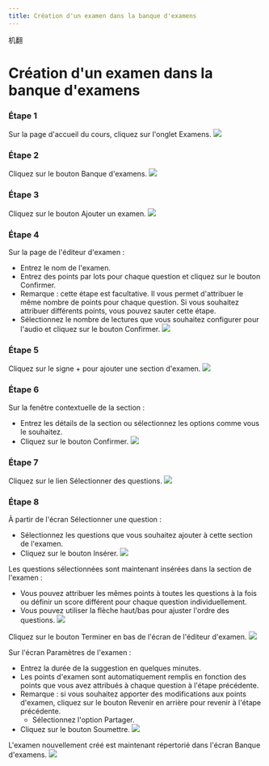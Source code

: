 ```yaml
--- 
title: Création d'un examen dans la banque d'examens
--- 
```



机翻
# Création d'un examen dans la banque d'examens 
 
 ### Étape 1 
 Sur la page d'accueil du cours, cliquez sur l'onglet Examens. 
 ![]( /img/ulearning/teacher/exam01.png) 

 ### Étape 2 
 Cliquez sur le bouton Banque d'examens. 
 ![]( /img/ulearning/teacher/exam02.png) 
 
 ### Étape 3 
 Cliquez sur le bouton Ajouter un examen. 
 ![]( /img/ulearning/teacher/exam03.png) 
 
 ### Étape 4 
 Sur la page de l'éditeur d'examen : 
 - Entrez le nom de l'examen. 
 - Entrez des points par lots pour chaque question et cliquez sur le bouton Confirmer. 
 - Remarque : cette étape est facultative. Il vous permet d'attribuer le même nombre de points pour chaque question. Si vous souhaitez attribuer différents points, vous pouvez sauter cette étape. 
 - Sélectionnez le nombre de lectures que vous souhaitez configurer pour l'audio et cliquez sur le bouton Confirmer. 
 ![]( /img/ulearning/teacher/exam04.png) 
 
 ### Étape 5 
 Cliquez sur le signe + pour ajouter une section d'examen. 
 ![]( /img/ulearning/teacher/exam05.png) 
 
 ### Étape 6 
 Sur la fenêtre contextuelle de la section : 
 - Entrez les détails de la section ou sélectionnez les options comme vous le souhaitez. 
 - Cliquez sur le bouton Confirmer. 
 ![]( /img/ulearning/teacher/exam06.png) 
 
 ### Étape 7 
 Cliquez sur le lien Sélectionner des questions. 
 ![]( /img/ulearning/teacher/exam07.png) 
 
 ### Étape 8 
 À partir de l'écran Sélectionner une question : 
 - Sélectionnez les questions que vous souhaitez ajouter à cette section de l'examen. 
 - Cliquez sur le bouton Insérer. 
 ![]( /img/ulearning/teacher/exam08.png) 
 
 Les questions sélectionnées sont maintenant insérées dans la section de l'examen : 
 - Vous pouvez attribuer les mêmes points à toutes les questions à la fois ou définir un score différent pour chaque question individuellement. 
 - Vous pouvez utiliser la flèche haut/bas pour ajuster l'ordre des questions. 
 ![]( /img/ulearning/teacher/exam09.png) 
 
 Cliquez sur le bouton Terminer en bas de l'écran de l'éditeur d'examen. 
 ![]( /img/ulearning/teacher/exam10.png) 
 
 Sur l'écran Paramètres de l'examen : 
 - Entrez la durée de la suggestion en quelques minutes. 
 - Les points d'examen sont automatiquement remplis en fonction des points que vous avez attribués à chaque question à l'étape précédente. 
 - Remarque : si vous souhaitez apporter des modifications aux points d'examen, cliquez sur le bouton Revenir en arrière pour revenir à l'étape précédente. 
     - Sélectionnez l'option Partager. 
 - Cliquez sur le bouton Soumettre. 
 ![]( /img/ulearning/teacher/exam11.png) 
 
 L'examen nouvellement créé est maintenant répertorié dans l'écran Banque d'examens. 
 ![]( /img/ulearning/teacher/exam12.png)
